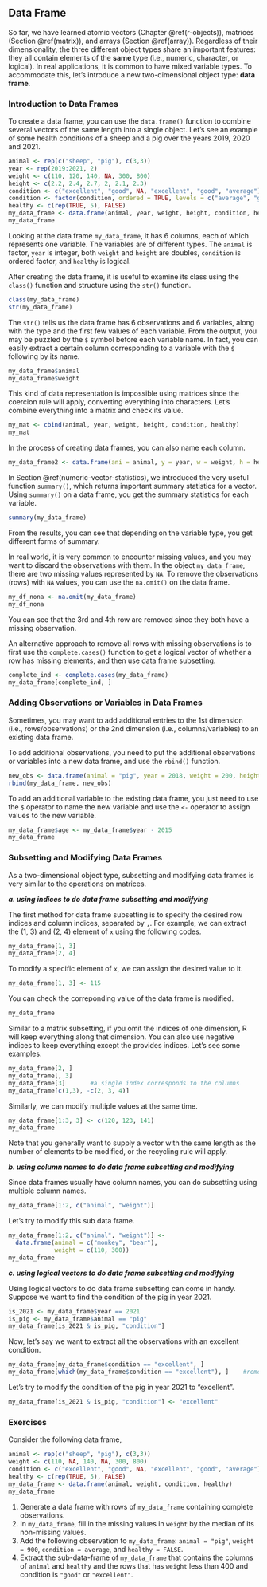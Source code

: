 ## Data Frame {#dataframe}

So far, we have learned atomic vectors (Chapter \@ref(r-objects)), matrices (Section \@ref(matrix)), and arrays (Section \@ref(array)). Regardless of their dimensionality, the three different object types share an important features: they all contain elements of the **same** type (i.e., numeric, character, or logical). In real applications, it is common to have mixed variable types. To accommodate this, let's introduce a new two-dimensional object type: **data frame**. 

### Introduction to Data Frames

To create a data frame, you can use the `data.frame()` function to combine several vectors of the same length into a single object. Let's see an example of some health conditions of a sheep and a pig over the years 2019, 2020 and 2021. 
```r
animal <- rep(c("sheep", "pig"), c(3,3))
year <- rep(2019:2021, 2)
weight <- c(110, 120, 140, NA, 300, 800)
height <- c(2.2, 2.4, 2.7, 2, 2.1, 2.3)
condition <- c("excellent", "good", NA, "excellent", "good", "average")
condition <- factor(condition, ordered = TRUE, levels = c("average", "good", "excellent"))
healthy <- c(rep(TRUE, 5), FALSE)
my_data_frame <- data.frame(animal, year, weight, height, condition, healthy)
my_data_frame
```

Looking at the data frame `my_data_frame`, it has 6 columns, each of which represents one variable. The variables are of different types. The `animal` is factor, `year` is integer, both `weight` and `height` are doubles, `condition` is ordered factor, and `healthy` is logical. 

After creating the data frame, it is useful to examine its class using the `class()` function and structure using the `str()` function. 

```r
class(my_data_frame)
str(my_data_frame)
```

The `str()` tells us the data frame has 6 observations and 6 variables, along with the type and the first few values of each variable. From the output, you may be puzzled by the `$` symbol before each variable name. In fact, you can easily extract a certain column corresponding to a variable with the `$` following by its name. 

```r
my_data_frame$animal
my_data_frame$weight
```


::: {.infobox .caution data-latex="{caution}"}
This kind of data representation is impossible using matrices since the coercion rule will apply, converting everything into characters. Let's combine everything into a matrix and check its value. 
```r
my_mat <- cbind(animal, year, weight, height, condition, healthy)
my_mat
```
::: 

In the process of creating data frames, you can also name each column.
```r
my_data_frame2 <- data.frame(ani = animal, y = year, w = weight, h = height, con = condition, hea = healthy)
```


In Section \@ref(numeric-vector-statistics), we introduced the very useful function `summary()`, which returns important summary statistics for a vector. Using `summary()` on a data frame, you get the summary statistics for each variable. 

```r
summary(my_data_frame)
```

From the results, you can see that depending on the variable type, you get different forms of summary. 

In real world, it is very common to encounter missing values, and you may want to discard the observations with them. In the object `my_data_frame`, there are two missing values represented by `NA`. To remove the observations (rows) with `NA` values, you can use the `na.omit()` on the data frame.
```r
my_df_nona <- na.omit(my_data_frame)
my_df_nona
```

You can see that the 3rd and 4th row are removed since they both have a missing observation. 

An alternative approach to remove all rows with missing observations is to first use the `complete.cases()` function to get a logical vector of whether a row has missing elements, and then use data frame subsetting. 
```r
complete_ind <- complete.cases(my_data_frame)
my_data_frame[complete_ind, ]
```



### Adding Observations or Variables in Data Frames

Sometimes, you may want to add additional entries to the 1st dimension (i.e., rows/observations) or the 2nd dimension (i.e., columns/variables) to an existing data frame. 

To add additional observations, you need to put the additional observations or variables into a new data frame, and use the `rbind()` function. 

```r
new_obs <- data.frame(animal = "pig", year = 2018, weight = 200, height = 1.9, condition = "excellent", healthy = TRUE)
rbind(my_data_frame, new_obs)
```

To add an additional variable to the existing data frame, you just need to use the `$` operator to name the new variable and use the `<-` operator to assign values to the new variable.


```r
my_data_frame$age <- my_data_frame$year - 2015
my_data_frame
```

### Subsetting and Modifying Data Frames {#subset-df}

As a two-dimensional object type, subsetting and modifying data frames is very similar to the operations on matrices. 

***a. using indices to do data frame subsetting and modifying***

The first method for data frame subsetting is to specify the desired row indices and column indices, separated by `,`. For example, we can extract the (1, 3) and (2, 4) element of `x` using the following codes. 
```r
my_data_frame[1, 3]
my_data_frame[2, 4]
```

To modify a specific element of `x`, we can assign the desired value to it.
```r
my_data_frame[1, 3] <- 115
```

You can check the correponding value of the data frame is modified.

```r
my_data_frame
```


Similar to a matrix subsetting, if you omit the indices of one dimension, R will keep everything along that dimension. You can also use negative indices to keep everything except the provides indices. Let's see some examples. 
```r
my_data_frame[2, ]
my_data_frame[, 3]
my_data_frame[3]       #a single index corresponds to the columns
my_data_frame[c(1,3), -c(2, 3, 4)]
```

Similarly, we can modify multiple values at the same time.
```r
my_data_frame[1:3, 3] <- c(120, 123, 141)
my_data_frame
```

Note that you generally want to supply a vector with the same length as the number of elements to be modified, or the recycling rule will apply.

***b. using column names to do data frame subsetting and modifying***

Since data frames usually have column names, you can do subsetting using multiple column names. 
```r
my_data_frame[1:2, c("animal", "weight")]
```

Let's try to modify this sub data frame.

```r
my_data_frame[1:2, c("animal", "weight")] <-
  data.frame(animal = c("monkey", "bear"),
             weight = c(110, 300))
my_data_frame
```


***c. using logical vectors to do data frame subsetting and modifying***

Using logical vectors to do data frame subsetting can come in handy. Suppose we want to find the condition of the pig in year 2021. 
```r
is_2021 <- my_data_frame$year == 2021
is_pig <- my_data_frame$animal == "pig"
my_data_frame[is_2021 & is_pig, "condition"]
```

Now, let's say we want to extract all the observations with an excellent condition. 
```r
my_data_frame[my_data_frame$condition == "excellent", ]
my_data_frame[which(my_data_frame$condition == "excellent"), ]    #remove the NA row
```

Let's try to modify the condition of the pig in year 2021 to "excellent".
```r
my_data_frame[is_2021 & is_pig, "condition"] <- "excellent"
```

### Exercises
Consider the following data frame,
```r
animal <- rep(c("sheep", "pig"), c(3,3))
weight <- c(110, NA, 140, NA, 300, 800)
condition <- c("excellent", "good", NA, "excellent", "good", "average")
healthy <- c(rep(TRUE, 5), FALSE)
my_data_frame <- data.frame(animal, weight, condition, healthy)
my_data_frame
```

1. Generate a data frame with rows of `my_data_frame` containing complete observations.
2. In `my_data_frame`, fill in the missing values in `weight` by the median of its non-missing values. 
3. Add the following observation to `my_data_frame`: `animal = "pig"`, `weight = 900`, `condition = average`, and `healthy = FALSE`. 
4. Extract the sub-data-frame of `my_data_frame` that contains the columns of `animal` and `healthy` and the rows that has `weight` less than 400 and condition is `"good"` or `"excellent"`.
